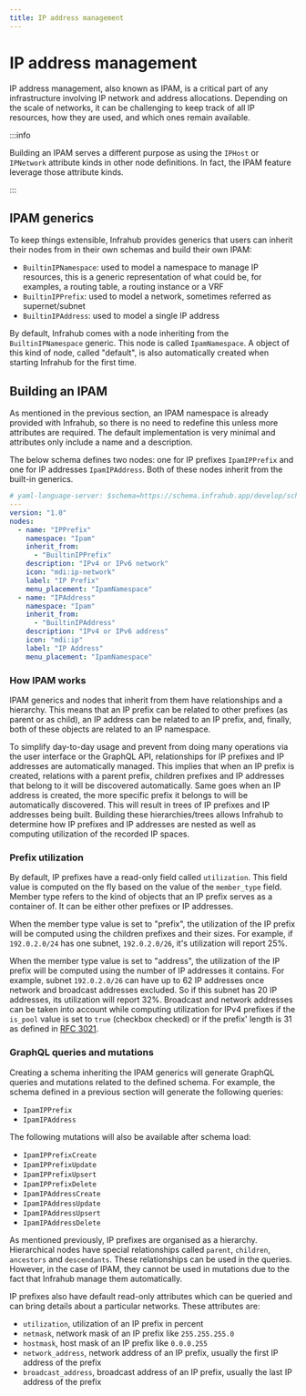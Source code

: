 ```yaml
---
title: IP address management
---
```



# IP address management

IP address management, also known as IPAM, is a critical part of any infrastructure involving IP network and address allocations. Depending on the scale of networks, it can be challenging to keep track of all IP resources, how they are used, and which ones remain available.

:::info

Building an IPAM serves a different purpose as using the `IPHost` or `IPNetwork` attribute kinds in other node definitions. In fact, the IPAM feature leverage those attribute kinds.

:::

<center>
  <ReactPlayer url='https://www.youtube.com/watch?v=vF7dUftSDBs' light />
</center>

## IPAM generics

To keep things extensible, Infrahub provides generics that users can inherit their nodes from in their own schemas and build their own IPAM:

- `BuiltinIPNamespace`: used to model a namespace to manage IP resources, this is a generic representation of what could be, for examples, a routing table, a routing instance or a VRF
- `BuiltinIPPrefix`: used to model a network, sometimes referred as supernet/subnet
- `BuiltinIPAddress`: used to model a single IP address

By default, Infrahub comes with a node inheriting from the `BuiltinIPNamespace` generic. This node is called `IpamNamespace`. A object of this kind of node, called "default", is also automatically created when starting Infrahub for the first time.

## Building an IPAM

As mentioned in the previous section, an IPAM namespace is already provided with Infrahub, so there is no need to redefine this unless more attributes are required. The default implementation is very minimal and attributes only include a name and a description.

The below schema defines two nodes: one for IP prefixes `IpamIPPrefix` and one for IP addresses `IpamIPAddress`. Both of these nodes inherit from the built-in generics.

```yaml title="Schema definition implementing IPAM generics"
# yaml-language-server: $schema=https://schema.infrahub.app/develop/schema.schema.json
---
version: "1.0"
nodes:
  - name: "IPPrefix"
    namespace: "Ipam"
    inherit_from:
      - "BuiltinIPPrefix"
    description: "IPv4 or IPv6 network"
    icon: "mdi:ip-network"
    label: "IP Prefix"
    menu_placement: "IpamNamespace"
  - name: "IPAddress"
    namespace: "Ipam"
    inherit_from:
      - "BuiltinIPAddress"
    description: "IPv4 or IPv6 address"
    icon: "mdi:ip"
    label: "IP Address"
    menu_placement: "IpamNamespace"
```

### How IPAM works

IPAM generics and nodes that inherit from them have relationships and a hierarchy. This means that an IP prefix can be related to other prefixes (as parent or as child), an IP address can be related to an IP prefix, and, finally, both of these objects are related to an IP namespace.

To simplify day-to-day usage and prevent from doing many operations via the user interface or the GraphQL API, relationships for IP prefixes and IP addresses are automatically managed. This implies that when an IP prefix is created, relations with a parent prefix, children prefixes and IP addresses that belong to it will be discovered automatically. Same goes when an IP address is created, the more specific prefix it belongs to will be automatically discovered. This will result in trees of IP prefixes and IP addresses being built. Building these hierarchies/trees allows Infrahub to determine how IP prefixes and IP addresses are nested as well as computing utilization of the recorded IP spaces.

### Prefix utilization

By default, IP prefixes have a read-only field called `utilization`. This field value is computed on the fly based on the value of the `member_type` field. Member type refers to the kind of objects that an IP prefix serves as a container of. It can be either other prefixes or IP addresses.

When the member type value is set to "prefix", the utilization of the IP prefix will be computed using the children prefixes and their sizes. For example, if `192.0.2.0/24` has one subnet, `192.0.2.0/26`, it's utilization will report 25%.

When the member type value is set to "address", the utilization of the IP prefix will be computed using the number of IP addresses it contains. For example, subnet `192.0.2.0/26` can have up to 62 IP addresses once network and broadcast addresses excluded. So if this subnet has 20 IP addresses, its utilization will report 32%. Broadcast and network addresses can be taken into account while computing utilization for IPv4 prefixes if the `is_pool` value is set to `true` (checkbox checked) or if the prefix' length is 31 as defined in [RFC 3021](https://datatracker.ietf.org/doc/html/rfc3021).

### GraphQL queries and mutations

Creating a schema inheriting the IPAM generics will generate GraphQL queries and mutations related to the defined schema. For example, the schema defined in a previous section will generate the following queries:

- `IpamIPPrefix`
- `IpamIPAddress`

The following mutations will also be available after schema load:

- `IpamIPPrefixCreate`
- `IpamIPPrefixUpdate`
- `IpamIPPrefixUpsert`
- `IpamIPPrefixDelete`
- `IpamIPAddressCreate`
- `IpamIPAddressUpdate`
- `IpamIPAddressUpsert`
- `IpamIPAddressDelete`

As mentioned previously, IP prefixes are organised as a hierarchy. Hierarchical nodes have special relationships called `parent`, `children`, `ancestors` and `descendants`. These relationships can be used in the queries. However, in the case of IPAM, they cannot be used in mutations due to the fact that Infrahub manage them automatically.

IP prefixes also have default read-only attributes which can be queried and can bring details about a particular networks. These attributes are:

- `utilization`, utilization of an IP prefix in percent
- `netmask`, network mask of an IP prefix like `255.255.255.0`
- `hostmask`, host mask of an IP prefix like `0.0.0.255`
- `network_address`, network address of an IP prefix, usually the first IP address of the prefix
- `broadcast_address`, broadcast address of an IP prefix, usually the last IP address of the prefix
